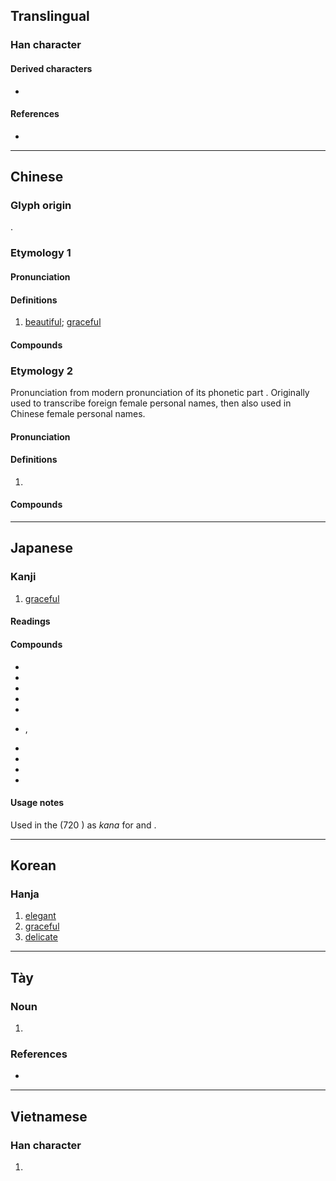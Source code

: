 {{character info}}
==Translingual==

===Han character===
{{Han char|rn=38|rad=女|as=07|sn=10|four=47427|canj=VSQL|ids=⿰女那}}

====Derived characters====
* {{l|mul|[[𦶦]]}}

====References====
* {{Han ref|kx=0262.230|dkj=06311|dj=0529.230|hdz=21048.070|uh=5A1C|ud=23068|bh=AE52|bd=44626}}

----

==Chinese==
{{zh-forms}}

===Glyph origin===
{{Han etym}}
{{Han compound|女|那|c1=s|c2=p|ls=psc}}.

===Etymology 1===

====Pronunciation====
{{zh-pron
|m=nuó
|c=no5
|mn=ml:nó͘/ná/qz:nǎ/qz,xm,zz:ló
|mn_note=nó͘ - literary; ná/nǎ/ló - vernacular
|mc=y
|oc=y
|cat=a
|ma=y
}}

====Definitions====
{{zh-hanzi}}

# [[beautiful]]; [[graceful]]

====Compounds====
{{zh-der|嫋嫋娜娜|嫋娜|婀娜|嬝娜纖巧|嬝娜|婀娜多姿|嬌娜|娜娜|夭娜|嬝娜風流|嬝嬝娜娜|窈娜|裊娜|娜婀}}

===Etymology 2===
Pronunciation from modern pronunciation of its phonetic part {{zh-l|那}}. Originally used to transcribe foreign female personal names, then also used in Chinese female personal names.

====Pronunciation====
{{zh-pron
|m=nà
|c=no4,naa4
|mn=ml:nó͘/qz:ló/xm,zz:ná/qz,tw:na/twv:nā
|mn_note=nó͘ - literary; ló/ná - vernacular; na - vernacular (俗)
|cat=pn
}}

====Definitions====
{{zh-hanzi}}

# {{zh-used2|n|1p=female}}
#: {{zh-x|^歐陽 ^@娜{Nà}娜{nà}|{{w|Ouyang Nana}}}}

====Compounds====
{{zh-der|愛洛娜|莎喲娜拉|蒙娜麗莎|雅典娜|黛安娜|漢娜}}

----

==Japanese==

===Kanji===
{{ja-kanji|grade=|rs=女07}}

# [[graceful]]

====Readings====
{{ja-readings
|goon=な
|kanon=だ
|kun=おもむろ-, しな-やか
}}

====Compounds====
{{der-top|Compounds}}
* {{ja-r|娜准|^なじゅん}}
* {{ja-r|婀娜|あだ}}
* {{ja-r|采%娜|^あや%な}}
* {{ja-r|安娜|^あんな}}
* {{ja-r|淑娜|^しゅうな}}
* {{ja-r|嫋娜|じょうだ|rom=-}}, {{ja-r|裊娜|じょうだ}}
* {{ja-r|美娜|^みな}}
* {{ja-r|有娜|^ゆな}}
* {{ja-r|莉娜|^りな}}
* {{ja-r|麗娜|^りな}}
{{der-bottom}}

====Usage notes====
Used in the ''{{w|Nihon Shoki}}'' (720 {{CE}}) as {{m|ja|借音|tr=shakuon}} ''kana'' for {{IPAfont|⟨da⟩}} and {{IPAfont|⟨na⟩}}.

----

==Korean==

===Hanja===
{{ko-hanja|hangeul=나|rv=na|mr=na}}

# [[elegant]]
# [[graceful]]
# [[delicate]]

----

==Tày==

===Noun===
{{head|tyz|noun|tr=na̱}}

# {{tyz-Nom form of|na̱|[[maternal aunt]], [[second]] [[wife]]}}

===References===
* {{r:tyz:tdcnt}}

----

==Vietnamese==

===Han character===
{{vi-readings|reading=na, nạ|rs=女07}}

# {{rfdef|vi}}

{{cln|vi|Han tu}}